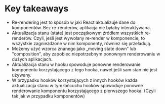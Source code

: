# Key takeaways

- Re-rendering jest to sposób w jaki React aktualizuje dane do komponentów. Bez re-renderów, aplikacja nie byłaby interaktywana.
- Aktualizacja stanu (state) jest początkowym źródłem wszystkich re-renderów.
  Czyli, jeśli jest wywołany re-render w komponencie, to wszystkie zagniezdzone w nim komponenty, równiez się przeładują.
- Możemy użyć wzorca znanego jako „moving state down” lub "composition", aby zapobiec niepotrzebnym ponownym renderowaniu w dużych aplikacjach.
- Aktualizacja stanu w hooku spowoduje ponowne renderowanie komponentu korzystającego z tego hooka, nawet jeśli sam stan nie jest używany.
- W przypadku hooków korzystających z innych hooków każda aktualizacja stanu w tym łańcuchu hooków spowoduje ponowne renderowanie komponentu korzystającego z pierwszego hooka.
  (Czyli tak jak w przypadku komponentów)
